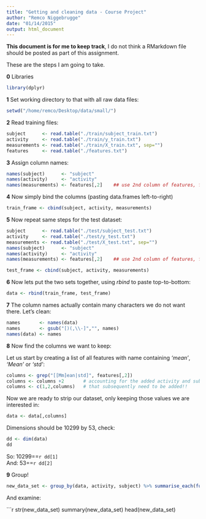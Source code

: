 ```yaml
---
title: "Getting and cleaning data - Course Project"
author: "Remco Niggebrugge"
date: "01/14/2015"
output: html_document
---
```

 
 
**This document is for me to keep track**, I do not think a RMarkdown file should be posted as part of this assignment.

These are the steps I am going to take.

**0** Libraries

```r
library(dplyr)
```

**1** Set working directory to that with all raw data files:

```r
setwd("/home/remco/Desktop/data/small/")
```

**2** Read training files:

```r
subject      <- read.table("./train/subject_train.txt")
activity     <- read.table("./train/y_train.txt")
measurements <- read.table("./train/X_train.txt", sep="")
features     <- read.table("./features.txt")
```

**3** Assign column names:

```r
names(subject)      <- "subject"
names(activity)     <- "activity"
names(measurements) <- features[,2]    ## use 2nd column of features, first column has index
```

**4** Now simply bind the columns (pasting data.frames left-to-right)

```r
train_frame <- cbind(subject, activity, measurements)
```

**5** Now repeat same steps for the test dataset:

```r
subject      <- read.table("./test/subject_test.txt")
activity     <- read.table("./test/y_test.txt")
measurements <- read.table("./test/X_test.txt", sep="")
names(subject)      <- "subject"
names(activity)     <- "activity"
names(measurements) <- features[,2]    ## use 2nd column of features, first column has index

test_frame <- cbind(subject, activity, measurements)
```

**6** Now lets put the two sets together, using *rbind* to paste top-to-bottom:

```r
data <- rbind(train_frame, test_frame)
```

**7** The column names actually contain many characters we do not want there. Let's clean:

```r
names       <- names(data)
names       <- gsub("[)(,\\-]","", names)
names(data) <- names 
```

**8** Now find the columns we want to keep:

Let us start by creating a list of all features with name containing *'mean'*, *'Mean'* or *'std'*:

```r
columns <- grep("[[Mm]ean|std]", features[,2]) 
columns <- columns +2       # accounting for the added activity and subject columns
columns <- c(1,2,columns)   # that subsequently need to be added!!
```

Now we are ready to strip our dataset, only keeping those values we are interested in:

```r
data <- data[,columns]
```

Dimensions should be 10299 by 53, check:
```r
dd <- dim(data)
dd
```

So: 10299==`r dd[1]`   
And:   53==`r dd[2]`  


**9** Group!

```r
new_data_set <- group_by(data, activity, subject) %>% summarise_each(funs(mean))
```

And examine:

```r
str(new_data_set)
summary(new_data_set)
head(new_data_set)